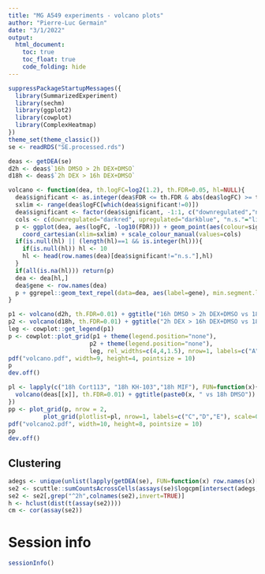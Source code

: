 ```yaml
---
title: "MG A549 experiments - volcano plots"
author: "Pierre-Luc Germain"
date: "3/1/2022"
output:
  html_document:
    toc: true
    toc_float: true
    code_folding: hide
---
```


```r
suppressPackageStartupMessages({
  library(SummarizedExperiment)
  library(sechm)
  library(ggplot2)
  library(cowplot)
  library(ComplexHeatmap)
})
theme_set(theme_classic())
se <- readRDS("SE.processed.rds")
```

```r
deas <- getDEA(se)
d2h <- deas$`16h DMSO > 2h DEX+DMSO`
d18h <- deas$`2h DEX > 16h DEX+DMSO`
```

```r
volcano <- function(dea, th.logFC=log2(1.2), th.FDR=0.05, hl=NULL){
  dea$significant <- as.integer(dea$FDR <= th.FDR & abs(dea$logFC) >= th.logFC) * sign(dea$logFC)
  sxlim <- range(dea$logFC[which(dea$significant!=0)])
  dea$significant <- factor(dea$significant, -1:1, c("downregulated","n.s.","upregulated"))
  cols <- c(downregulated="darkred", upregulated="darkblue", "n.s."="lightgrey")
  p <- ggplot(dea, aes(logFC, -log10(FDR))) + geom_point(aes(colour=significant)) + 
    coord_cartesian(xlim=sxlim) + scale_colour_manual(values=cols)
  if(is.null(hl) || (length(hl)==1 && is.integer(hl))){
    if(is.null(hl)) hl <- 10
    hl <- head(row.names(dea)[dea$significant!="n.s."],hl)
  }
  if(all(is.na(hl))) return(p)
  dea <- dea[hl,]
  dea$gene <- row.names(dea)
  p + ggrepel::geom_text_repel(data=dea, aes(label=gene), min.segment.length=0, size=3)
}
```

```r
p1 <- volcano(d2h, th.FDR=0.01) + ggtitle("16h DMSO > 2h DEX+DMSO vs 18h DMSO")
p2 <- volcano(d18h, th.FDR=0.01) + ggtitle("2h DEX > 16h DEX+DMSO vs 18h DMSO")
leg <- cowplot::get_legend(p1)
p <- cowplot::plot_grid(p1 + theme(legend.position="none"),
                       p2 + theme(legend.position="none"),
                       leg, rel_widths=c(4,4,1.5), nrow=1, labels=c("A","B",NA), scale=0.95)
pdf("volcano.pdf", width=9, height=4, pointsize = 10)
p
dev.off()
```

```r
pl <- lapply(c("18h Cort113", "18h KH-103","18h MIF"), FUN=function(x){
  volcano(deas[[x]], th.FDR=0.01) + ggtitle(paste0(x, " vs 18h DMSO")) + theme(legend.position="none")
})
pp <- plot_grid(p, nrow = 2,
          plot_grid(plotlist=pl, nrow=1, labels=c("C","D","E"), scale=0.95))
pdf("volcano2.pdf", width=10, height=8, pointsize = 10)
pp
dev.off()
```


## Clustering

```r
adegs <- unique(unlist(lapply(getDEA(se), FUN=function(x) row.names(x)[x$FDR<0.05])))
se2 <- scuttle::sumCountsAcrossCells(assays(se)$logcpm[intersect(adegs,row.names(se)),], se$condition, average=TRUE)
se2 <- se2[,grep("^2h",colnames(se2),invert=TRUE)]
h <- hclust(dist(t(assay(se2))))
cm <- cor(assay(se2))
```


# Session info

```r
sessionInfo()
```

